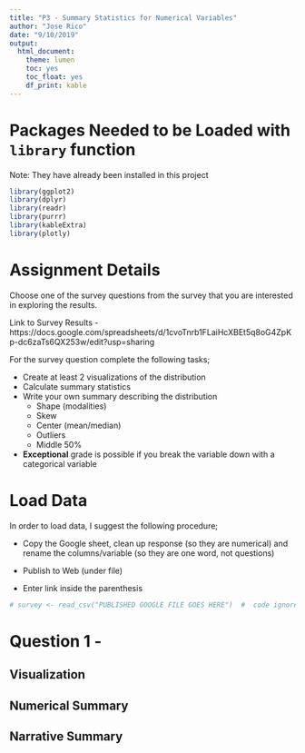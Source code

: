 ```yaml
---
title: "P3 - Summary Statistics for Numerical Variables"
author: "Jose Rico"
date: "9/10/2019"
output:
  html_document:
    theme: lumen
    toc: yes
    toc_float: yes
    df_print: kable
---
```


# Packages Needed to be Loaded with `library` function
Note: They have already been installed in this project
```r
library(ggplot2)
library(dplyr)
library(readr)
library(purrr)
library(kableExtra)
library(plotly)
```

# Assignment Details
Choose one of the survey questions from the survey that you are interested in exploring the results.

Link to Survey Results - https://docs.google.com/spreadsheets/d/1cvoTnrb1FLaiHcXBEt5q8oG4ZpKp-dc6zaTs6QX253w/edit?usp=sharing

For the survey question complete the following tasks;

* Create at least 2 visualizations of the distribution
* Calculate summary statistics
* Write your own summary describing the distribution
  + Shape (modalities)
  + Skew
  + Center (mean/median)
  + Outliers
  + Middle 50%
* **Exceptional** grade is possible if you break the variable down with a categorical variable

# Load Data
In order to load data, I suggest the following procedure;  

* Copy the Google sheet, clean up response (so they are numerical) and rename the columns/variable
(so they are one word, not questions)  

* Publish to Web (under file)  

* Enter link inside the parenthesis

```r
# survey <- read_csv("PUBLISHED GOOGLE FILE GOES HERE")  #  code ignored to knit - erase front #
```

# Question 1 - 

## Visualization

## Numerical Summary

## Narrative Summary



